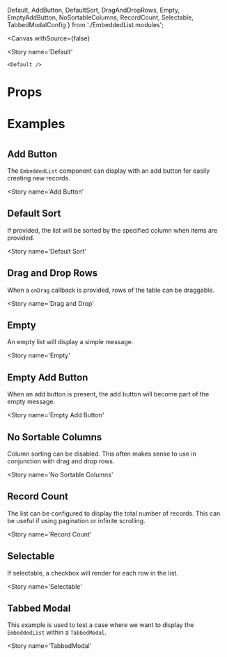   Default,
  AddButton,
  DefaultSort,
  DragAndDropRows,
  Empty,
  EmptyAddButton,
  NoSortableColumns,
  RecordCount,
  Selectable,
  TabbedModalConfig
} from './EmbeddedList.modules';

<Meta
  title='Components/Semantic UI/EmbeddedList'
  component={EmbeddedList}
/>

<DocHeader
  item={EmbeddedList}
/>

<Canvas
  withSource={false}
>
  <Story
    name='Default'
  >
    <Default />
  </Story>
</Canvas>

# Props

<PropsTable
  item={EmbeddedList}
/>

# Examples
#

## Add Button
The `EmbeddedList` component can display with an add button for easily creating new records.

<Story
  name='Add Button'
>
  <AddButton />
</Story>

## Default Sort
If provided, the list will be sorted by the specified column when items are provided.

<Story
  name='Default Sort'
>
  <DefaultSort />
</Story>

## Drag and Drop Rows
When a `onDrag` callback is provided, rows of the table can be draggable.

<Story
  name='Drag and Drop'
>
  <DragAndDropRows />
</Story>

## Empty
An empty list will display a simple message.

<Story
  name='Empty'
>
  <Empty />
</Story>

## Empty Add Button
When an add button is present, the add button will become part of the empty message.

<Story
  name='Empty Add Button'
>
  <EmptyAddButton />
</Story>

## No Sortable Columns
Column sorting can be disabled. This often makes sense to use in conjunction with drag and drop rows.

<Story
  name='No Sortable Columns'
>
  <NoSortableColumns />
</Story>

## Record Count
The list can be configured to display the total number of records. This can be useful if using pagination or infinite scrolling.

<Story
  name='Record Count'
>
  <RecordCount />
</Story>


## Selectable
If selectable, a checkbox will render for each row in the list.

<Story
  name='Selectable'
>
  <Selectable />
</Story>

## Tabbed Modal
This example is used to test a case where we want to display the `EmbeddedList` within a `TabbedModal`.

<Story
  name='TabbedModal'
>
  <TabbedModalConfig />
</Story>

